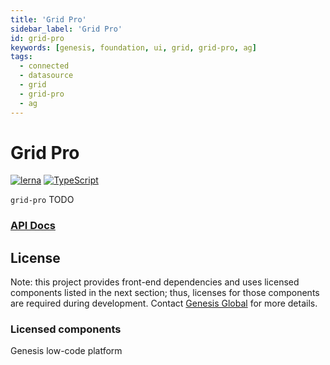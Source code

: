 ```yaml
---
title: 'Grid Pro'
sidebar_label: 'Grid Pro'
id: grid-pro
keywords: [genesis, foundation, ui, grid, grid-pro, ag]
tags:
  - connected
  - datasource
  - grid
  - grid-pro
  - ag
---
```


# Grid Pro

[![lerna](https://img.shields.io/badge/maintained%20with-lerna-cc00ff.svg)](https://lerna.js.org/)
[![TypeScript](https://img.shields.io/badge/%3C%2F%3E-TypeScript-%230074c1.svg)](https://www.typescriptlang.org/)

`grid-pro` TODO

### [API Docs](./docs/api/index.md)

## License

Note: this project provides front-end dependencies and uses licensed components listed in the next section; thus, licenses for those components are required during development. Contact [Genesis Global](https://genesis.global/contact-us/) for more details.

### Licensed components

Genesis low-code platform
